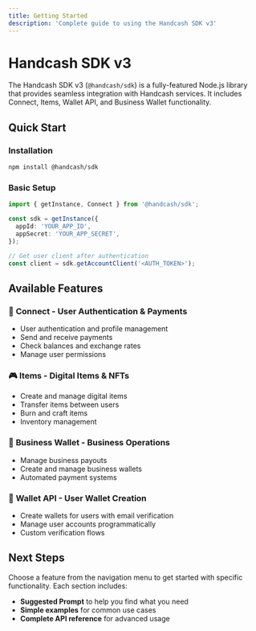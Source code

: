 ```yaml
---
title: Getting Started
description: 'Complete guide to using the Handcash SDK v3'
---
```


# Handcash SDK v3

The Handcash SDK v3 (`@handcash/sdk`) is a fully-featured Node.js library that provides seamless integration with Handcash services. It includes Connect, Items, Wallet API, and Business Wallet functionality.

## Quick Start

### Installation

```bash
npm install @handcash/sdk
```

### Basic Setup

```typescript
import { getInstance, Connect } from '@handcash/sdk';

const sdk = getInstance({
  appId: 'YOUR_APP_ID',
  appSecret: 'YOUR_APP_SECRET',
});

// Get user client after authentication
const client = sdk.getAccountClient('<AUTH_TOKEN>');
```

## Available Features

### 🔗 **Connect** - User Authentication & Payments
- User authentication and profile management
- Send and receive payments
- Check balances and exchange rates
- Manage user permissions

### 🎮 **Items** - Digital Items & NFTs
- Create and manage digital items
- Transfer items between users
- Burn and craft items
- Inventory management

### 💼 **Business Wallet** - Business Operations
- Manage business payouts
- Create and manage business wallets
- Automated payment systems

### 🏪 **Wallet API** - User Wallet Creation
- Create wallets for users with email verification
- Manage user accounts programmatically
- Custom verification flows

## Next Steps

Choose a feature from the navigation menu to get started with specific functionality. Each section includes:
- **Suggested Prompt** to help you find what you need
- **Simple examples** for common use cases
- **Complete API reference** for advanced usage


